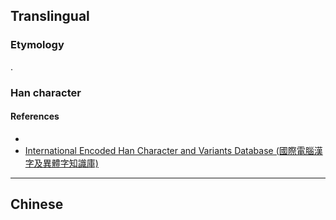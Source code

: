 {{also|涇}}
{{character info/new}}
==Translingual==

===Etymology===
{{Han simp|涇|f=巠|t=𢀖}}.

===Han character===
{{Han char|rn=85|rad=水|as=5|sn=8|canj=ENOM|four=37112|ids=⿰氵𢀖}}

====References====
* {{Han ref|hdz=31599.03|uh=6CFE}}
* [http://chardb.iis.sinica.edu.tw/char/14641 International Encoded Han Character and Variants Database (國際電腦漢字及異體字知識庫)]

----

==Chinese==
{{zh-see|涇}}